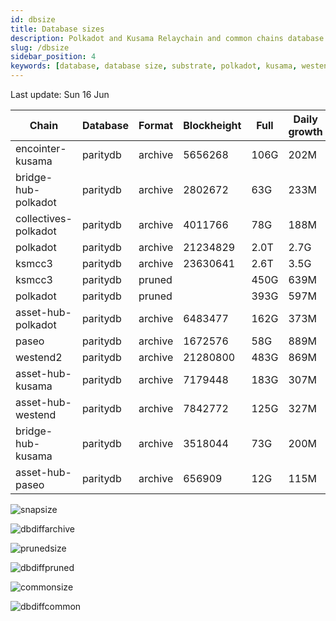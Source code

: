 ```yaml
---
id: dbsize
title: Database sizes
description: Polkadot and Kusama Relaychain and common chains database sizes
slug: /dbsize
sidebar_position: 4
keywords: [database, database size, substrate, polkadot, kusama, westend]
---
```



Last update: Sun 16 Jun

| Chain    | Database   | Format | Blockheight | Full         | Daily growth |
| ------------------------| ----------- | -------- | ------- | ---------- | ----- | 
| encointer-kusama | paritydb | archive | 5656268 | 106G | 202M |
| bridge-hub-polkadot | paritydb | archive | 2802672 | 63G | 233M |
| collectives-polkadot | paritydb | archive | 4011766 | 78G | 188M |
| polkadot | paritydb | archive | 21234829 | 2.0T | 2.7G |
| ksmcc3 | paritydb | archive | 23630641 | 2.6T | 3.5G |
| ksmcc3 | paritydb | pruned |  | 450G | 639M |
| polkadot | paritydb | pruned |  | 393G | 597M |
| asset-hub-polkadot | paritydb | archive | 6483477 | 162G | 373M |
| paseo | paritydb | archive | 1672576 | 58G | 889M |
| westend2 | paritydb | archive | 21280800 | 483G | 869M |
| asset-hub-kusama | paritydb | archive | 7179448 | 183G | 307M |
| asset-hub-westend | paritydb | archive | 7842772 | 125G | 327M |
| bridge-hub-kusama | paritydb | archive | 3518044 | 73G | 200M |
| asset-hub-paseo | paritydb | archive | 656909 | 12G | 115M |

![snapsize](/img/archivesize.png)

![dbdiffarchive](/img/dbdiffrelay.png)

![prunedsize](/img/prunedsize.png)

![dbdiffpruned](/img/dbdiffpruned.png)

![commonsize](/img/commonsize.png)

![dbdiffcommon](/img/dbdiffcommon.png)
